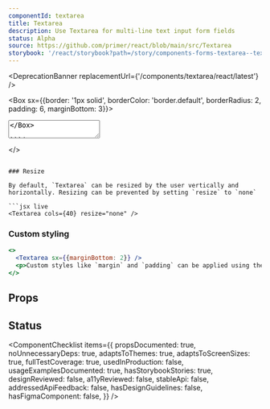 ```yaml
---
componentId: textarea
title: Textarea
description: Use Textarea for multi-line text input form fields
status: Alpha
source: https://github.com/primer/react/blob/main/src/Textarea
storybook: '/react/storybook?path=/story/components-forms-textarea--textarea-story'
---
```




<DeprecationBanner replacementUrl={'/components/textarea/react/latest'} />

<Box sx={{border: '1px solid', borderColor: 'border.default', borderRadius: 2, padding: 6, marginBottom: 3}}>
  <Textarea />
</Box>

```js
import {Textarea} from '@primer/react'
```

## Examples

<Note variant="warning">

Textarea components **must always** be accompanied by a corresponding label to improve support for assistive
technologies. Examples below are provided for conciseness and may not reflect accessibility best practices.

Use the [FormControl](/FormControl) component to render a Textarea with a corresponding label.

</Note>

### Controlled mode

```javascript live noinline
const TextareaExample = () => {
  // Running in controlled mode (recommended)
  const [value, setValue] = React.useState('')

  const handleChange = event => {
    setValue(event.target.value)
  }

  return <Textarea placeholder="Enter a description" onChange={handleChange} value={value} />
}

render(<TextareaExample />)
```

### Uncontrolled mode

```javascript live noinline
const TextareaExample = () => {
  const ref = React.useRef()

  const handleSubmit = event => {
    event.preventDefault()
    if (!ref.current.value) {
      alert(`Enter a value into the Textarea and press submit`)
      return
    }

    alert(`Current Textarea value: ${ref.current.value}`)
  }

  return (
    <form onSubmit={handleSubmit}>
      <Textarea
        cols={40}
        rows={8}
        ref={ref}
        defaultValue="Set the initial state in uncontrolled mode using the defaultValue prop"
      />
      <br />
      <Button type="submit">Submit</Button>
    </form>
  )
}

render(<TextareaExample />)
```

### Displaying form validation state

```jsx live
<>
  <Box as="label" htmlFor="success-state" sx={{display: 'block'}}>
    Success state:
  </Box>
  <Textarea id="success-state" validationStatus="success" />
  <Box as="label" htmlFor="error-state" sx={{display: 'block', mt: 5}}>
    Error state:
  </Box>
  <Textarea id="error-state" validationStatus="error" />
</>
```

### Inactive

```jsx live
<>
  <Textarea disabled>This text is inactive</Textarea>
</>
```

### Resize

By default, `Textarea` can be resized by the user vertically and horizontally. Resizing can be prevented by setting `resize` to `none`

```jsx live
<Textarea cols={40} resize="none" />
```

### Custom styling

```jsx live
<>
  <Textarea sx={{marginBottom: 2}} />
  <p>Custom styles like `margin` and `padding` can be applied using the `sx` prop</p>
</>
```

## Props

<ComponentProps data={data} />

## Status

<ComponentChecklist
  items={{
    propsDocumented: true,
    noUnnecessaryDeps: true,
    adaptsToThemes: true,
    adaptsToScreenSizes: true,
    fullTestCoverage: true,
    usedInProduction: false,
    usageExamplesDocumented: true,
    hasStorybookStories: true,
    designReviewed: false,
    a11yReviewed: false,
    stableApi: false,
    addressedApiFeedback: false,
    hasDesignGuidelines: false,
    hasFigmaComponent: false,
  }}
/>
